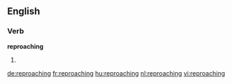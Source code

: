 ==English==

===Verb===
'''reproaching'''

# {{present participle of|[[reproach]]}}

[[de:reproaching]]
[[fr:reproaching]]
[[hu:reproaching]]
[[nl:reproaching]]
[[vi:reproaching]]